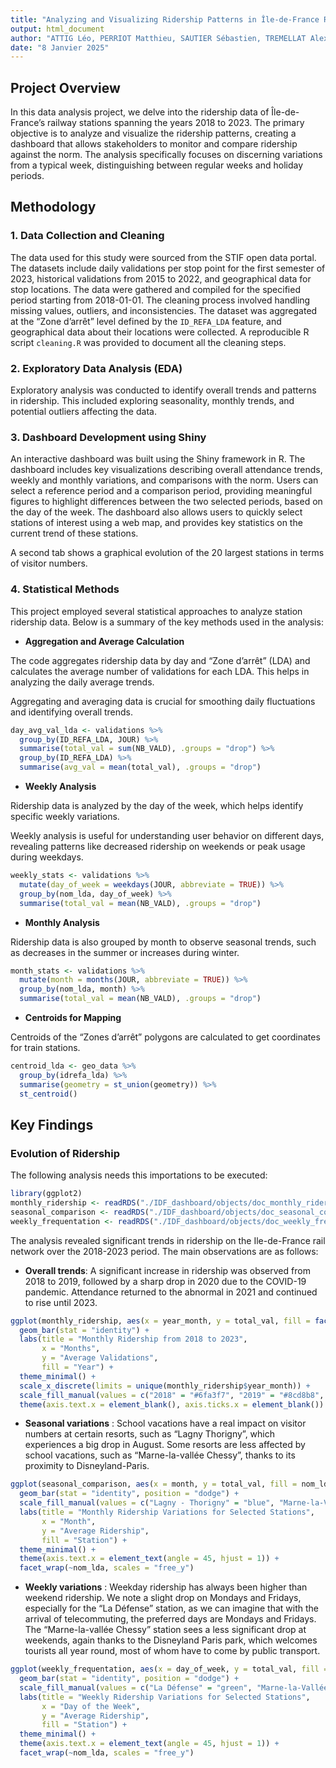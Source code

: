 ```yaml
---
title: "Analyzing and Visualizing Ridership Patterns in Île-de-France Rail Network"
output: html_document
author: "ATTIG Léo, PERRIOT Matthieu, SAUTIER Sébastien, TREMELLAT Alexis"
date: "8 Janvier 2025"
---
```


## Project Overview

In this data analysis project, we delve into the ridership data of Île-de-France's railway stations spanning the years 2018 to 2023. The primary objective is to analyze and visualize the ridership patterns, creating a dashboard that allows stakeholders to monitor and compare ridership against the norm. The analysis specifically focuses on discerning variations from a typical week, distinguishing between regular weeks and holiday periods.

## Methodology

### 1. Data Collection and Cleaning

The data used for this study were sourced from the STIF open data portal. The datasets include daily validations per stop point for the first semester of 2023, historical validations from 2015 to 2022, and geographical data for stop locations. The data were gathered and compiled for the specified period starting from 2018-01-01. The cleaning process involved handling missing values, outliers, and inconsistencies. The dataset was aggregated at the "Zone d'arrêt" level defined by the `ID_REFA_LDA` feature, and geographical data about their locations were collected. A reproducible R script `cleaning.R` was provided to document all the cleaning steps.

### 2. Exploratory Data Analysis (EDA)

Exploratory analysis was conducted to identify overall trends and patterns in ridership. This included exploring seasonality, monthly trends, and potential outliers affecting the data.

### 3. Dashboard Development using Shiny

An interactive dashboard was built using the Shiny framework in R. The dashboard includes key visualizations describing overall attendance trends, weekly and monthly variations, and comparisons with the norm. Users can select a reference period and a comparison period, providing meaningful figures to highlight differences between the two selected periods, based on the day of the week. The dashboard also allows users to quickly select stations of interest using a web map, and provides key statistics on the current trend of these stations.

A second tab shows a graphical evolution of the 20 largest stations in terms of visitor numbers.

### 4. Statistical Methods

This project employed several statistical approaches to analyze station ridership data. Below is a summary of the key methods used in the analysis:

- **Aggregation and Average Calculation**

The code aggregates ridership data by day and "Zone d'arrêt" (LDA) and calculates the average number of validations for each LDA. This helps in analyzing the daily average trends.

Aggregating and averaging data is crucial for smoothing daily fluctuations and identifying overall trends.

```r
day_avg_val_lda <- validations %>%
  group_by(ID_REFA_LDA, JOUR) %>%
  summarise(total_val = sum(NB_VALD), .groups = "drop") %>%
  group_by(ID_REFA_LDA) %>%
  summarise(avg_val = mean(total_val), .groups = "drop")
```

- **Weekly Analysis**

Ridership data is analyzed by the day of the week, which helps identify specific weekly variations.

Weekly analysis is useful for understanding user behavior on different days, revealing patterns like decreased ridership on weekends or peak usage during weekdays.

```r
weekly_stats <- validations %>%
  mutate(day_of_week = weekdays(JOUR, abbreviate = TRUE)) %>%
  group_by(nom_lda, day_of_week) %>%
  summarise(total_val = mean(NB_VALD), .groups = "drop")
```

- **Monthly Analysis**

Ridership data is also grouped by month to observe seasonal trends, such as decreases in the summer or increases during winter.

```r
month_stats <- validations %>%
  mutate(month = months(JOUR, abbreviate = TRUE)) %>%
  group_by(nom_lda, month) %>%
  summarise(total_val = mean(NB_VALD), .groups = "drop")
```

- **Centroids for Mapping**

Centroids of the "Zones d'arrêt" polygons are calculated to get coordinates for train stations.

```r
centroid_lda <- geo_data %>%
  group_by(idrefa_lda) %>%
  summarise(geometry = st_union(geometry)) %>%
  st_centroid()
```

## Key Findings

### Evolution of Ridership

The following analysis needs this importations to be executed:
```r
library(ggplot2)
monthly_ridership <- readRDS("./IDF_dashboard/objects/doc_monthly_ridership.rds")
seasonal_comparison <- readRDS("./IDF_dashboard/objects/doc_seasonal_comparison.rds")
weekly_frequentation <- readRDS("./IDF_dashboard/objects/doc_weekly_frequentation.rds")
```
The analysis revealed significant trends in ridership on the Ile-de-France rail network over the 2018-2023 period. The main observations are as follows:

- **Overall trends**: A significant increase in ridership was observed from 2018 to 2019, followed by a sharp drop in 2020 due to the COVID-19 pandemic. Attendance returned to the abnormal in 2021 and continued to rise until 2023.

```r
ggplot(monthly_ridership, aes(x = year_month, y = total_val, fill = factor(year))) +
  geom_bar(stat = "identity") +
  labs(title = "Monthly Ridership from 2018 to 2023",
       x = "Months",
       y = "Average Validations",
       fill = "Year") +
  theme_minimal() +
  scale_x_discrete(limits = unique(monthly_ridership$year_month)) +
  scale_fill_manual(values = c("2018" = "#6fa3f7", "2019" = "#8cd8b8", "2020" = "#f1c5a2", "2021" = "#ff9c8d", "2022" = "#a1c6e7", "2023" = "#f4b0b6")) +
  theme(axis.text.x = element_blank(), axis.ticks.x = element_blank())
```

- **Seasonal variations** : School vacations have a real impact on visitor numbers at certain resorts, such as “Lagny Thorigny”, which experiences a big drop in August. Some resorts are less affected by school vacations, such as “Marne-la-vallée Chessy”, thanks to its proximity to Disneyland-Paris.

```r
ggplot(seasonal_comparison, aes(x = month, y = total_val, fill = nom_lda)) +
  geom_bar(stat = "identity", position = "dodge") +
  scale_fill_manual(values = c("Lagny - Thorigny" = "blue", "Marne-la-Vallée Chessy" = "orange")) +
  labs(title = "Monthly Ridership Variations for Selected Stations",
       x = "Month",
       y = "Average Ridership",
       fill = "Station") +
  theme_minimal() +
  theme(axis.text.x = element_text(angle = 45, hjust = 1)) +
  facet_wrap(~nom_lda, scales = "free_y")
```

- **Weekly variations** : Weekday ridership has always been higher than weekend ridership. We note a slight drop on Mondays and Fridays, especially for the “La Défense” station, as we can imagine that with the arrival of telecommuting, the preferred days are Mondays and Fridays.
The “Marne-la-vallée Chessy” station sees a less significant drop at weekends, again thanks to the Disneyland Paris park, which welcomes tourists all year round, most of whom have to come by public transport.

```r
ggplot(weekly_frequentation, aes(x = day_of_week, y = total_val, fill = nom_lda)) +
  geom_bar(stat = "identity", position = "dodge") +
  scale_fill_manual(values = c("La Défense" = "green", "Marne-la-Vallée Chessy" = "purple")) +
  labs(title = "Weekly Ridership Variations for Selected Stations",
       x = "Day of the Week",
       y = "Average Ridership",
       fill = "Station") +
  theme_minimal() +
  theme(axis.text.x = element_text(angle = 45, hjust = 1)) +
  facet_wrap(~nom_lda, scales = "free_y")
```